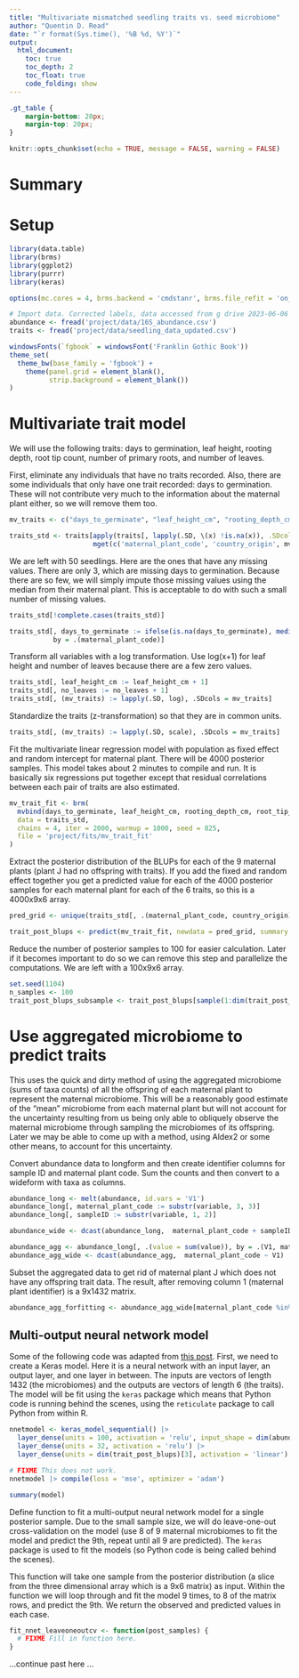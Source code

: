 ```yaml
---
title: "Multivariate mismatched seedling traits vs. seed microbiome"
author: "Quentin D. Read"
date: "`r format(Sys.time(), '%B %d, %Y')`"
output: 
  html_document:
    toc: true
    toc_depth: 2
    toc_float: true
    code_folding: show
---
```


```css
.gt_table {
    margin-bottom: 20px;
    margin-top: 20px;
}
```


```r
knitr::opts_chunk$set(echo = TRUE, message = FALSE, warning = FALSE)
```

# Summary

# Setup

```r
library(data.table)
library(brms)
library(ggplot2)
library(purrr)
library(keras)

options(mc.cores = 4, brms.backend = 'cmdstanr', brms.file_refit = 'on_change')

# Import data. Corrected labels, data accessed from g drive 2023-06-06
abundance <- fread('project/data/16S_abundance.csv')
traits <- fread('project/data/seedling_data_updated.csv')
```


```r
windowsFonts(`fgbook` = windowsFont('Franklin Gothic Book'))
theme_set(
  theme_bw(base_family = 'fgbook') + 
    theme(panel.grid = element_blank(),
          strip.background = element_blank())
)
```

# Multivariate trait model

We will use the following traits: days to germination, leaf height, rooting depth, root tip count, number of primary roots, and number of leaves. 

First, eliminate any individuals that have no traits recorded. Also, there are some individuals that only have one trait recorded: days to germination. These will not contribute very much to the information about the maternal plant either, so we will remove them too. 

```r
mv_traits <- c("days_to_germinate", "leaf_height_cm", "rooting_depth_cm", "root_tip_count", "no_primary_roots", "no_leaves")

traits_std <- traits[apply(traits[, lapply(.SD, \(x) !is.na(x)), .SDcols = mv_traits], 1, sum) > 1, 
                     mget(c('maternal_plant_code', 'country_origin', mv_traits))]
```

We are left with 50 seedlings. Here are the ones that have any missing values. There are only 3, which are missing days to germination. Because there are so few, we will simply impute those missing values using the median from their maternal plant. This is acceptable to do with such a small number of missing values.

```r
traits_std[!complete.cases(traits_std)]
```

```r
traits_std[, days_to_germinate := ifelse(is.na(days_to_germinate), median(days_to_germinate, na.rm = TRUE), days_to_germinate),
           by = .(maternal_plant_code)]
```

Transform all variables with a log transformation. Use log(x+1) for leaf height and number of leaves because there are a few zero values.

```r
traits_std[, leaf_height_cm := leaf_height_cm + 1]
traits_std[, no_leaves := no_leaves + 1]
traits_std[, (mv_traits) := lapply(.SD, log), .SDcols = mv_traits]
```

Standardize the traits (z-transformation) so that they are in common units.

```r
traits_std[, (mv_traits) := lapply(.SD, scale), .SDcols = mv_traits]
```

Fit the multivariate linear regression model with population as fixed effect and random intercept for maternal plant. There will be 4000 posterior samples. This model takes about 2 minutes to compile and run. It is basically six regressions put together except that residual correlations between each pair of traits are also estimated.

```r
mv_trait_fit <- brm(
  mvbind(days_to_germinate, leaf_height_cm, rooting_depth_cm, root_tip_count, no_primary_roots, no_leaves) ~ country_origin + (1 | maternal_plant_code),
  data = traits_std, 
  chains = 4, iter = 2000, warmup = 1000, seed = 825,
  file = 'project/fits/mv_trait_fit'
)
```

Extract the posterior distribution of the BLUPs for each of the 9 maternal plants (plant J had no offspring with traits). If you add the fixed and random effect together you get a predicted value for each of the 4000 posterior samples for each maternal plant for each of the 6 traits, so this is a 4000x9x6 array.

```r
pred_grid <- unique(traits_std[, .(maternal_plant_code, country_origin)])

trait_post_blups <- predict(mv_trait_fit, newdata = pred_grid, summary = FALSE)
```

Reduce the number of posterior samples to 100 for easier calculation. Later if it becomes important to do so we can remove this step and parallelize the computations. We are left with a 100x9x6 array.

```r
set.seed(1104)
n_samples <- 100
trait_post_blups_subsample <- trait_post_blups[sample(1:dim(trait_post_blups)[1], n_samples), , ]
```

# Use aggregated microbiome to predict traits

This uses the quick and dirty method of using the aggregated microbiome (sums of taxa counts) of all the offspring of each maternal plant to represent the maternal microbiome. This will be a reasonably good estimate of the "mean" microbiome from each maternal plant but will not account for the uncertainty resulting from us being only able to obliquely observe the maternal microbiome through sampling the microbiomes of its offspring. Later we may be able to come up with a method, using Aldex2 or some other means, to account for this uncertainty.

Convert abundance data to longform and then create identifier columns for sample ID and maternal plant code. Sum the counts and then convert to a wideform with taxa as columns.

```r
abundance_long <- melt(abundance, id.vars = 'V1') 
abundance_long[, maternal_plant_code := substr(variable, 3, 3)]
abundance_long[, sampleID := substr(variable, 1, 2)]

abundance_wide <- dcast(abundance_long,  maternal_plant_code + sampleID ~ V1)

abundance_agg <- abundance_long[, .(value = sum(value)), by = .(V1, maternal_plant_code)]
abundance_agg_wide <- dcast(abundance_agg,  maternal_plant_code ~ V1)
```

Subset the aggregated data to get rid of maternal plant J which does not have any offspring trait data. The result, after removing column 1 (maternal plant identifier) is a 9x1432 matrix.

```r
abundance_agg_forfitting <- abundance_agg_wide[maternal_plant_code %in% pred_grid$maternal_plant_code, -1]
```

## Multi-output neural network model

Some of the following code was adapted from [this post](https://www.datatechnotes.com/2020/01/multi-output-regression-example-with.html). First, we need to create a Keras model. Here it is a neural network with an input layer, an output layer, and one layer in between. The inputs are vectors of length 1432 (the microbiomes) and the outputs are vectors of length 6 (the traits). The model will be fit using the `keras` package which means that Python code is running behind the scenes, using the `reticulate` package to call Python from within R.

```r
nnetmodel <- keras_model_sequential() |>
  layer_dense(units = 100, activation = 'relu', input_shape = dim(abundance_agg_forfitting)[2]) |>
  layer_dense(units = 32, activation = 'relu') |>
  layer_dense(units = dim(trait_post_blups)[3], activation = 'linear')

# FIXME This does not work.
nnetmodel |> compile(loss = 'mse', optimizer = 'adam')

summary(model)
```

Define function to fit a multi-output neural network model for a single posterior sample. Due to the small sample size, we will do leave-one-out cross-validation on the model (use 8 of 9 maternal microbiomes to fit the model and predict the 9th, repeat until all 9 are predicted). The `keras` package is used to fit the models (so Python code is being called behind the scenes). 

This function will take one sample from the posterior distribution (a slice from the three dimensional array which is a 9x6 matrix) as input. Within the function we will loop through and fit the model 9 times, to 8 of the matrix rows, and predict the 9th. We return the observed and predicted values in each case.

```r
fit_nnet_leaveoneoutcv <- function(post_samples) {
  # FIXME Fill in function here.
}
```


...continue past here ...
